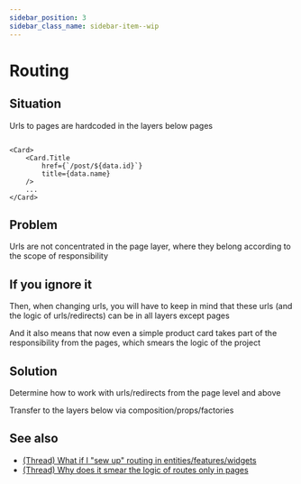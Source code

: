 ```yaml
---
sidebar_position: 3
sidebar_class_name: sidebar-item--wip
---
```



# Routing

<WIP ticket="169" />

## Situation

Urls to pages are hardcoded in the layers below pages

```tsx title=entities/post/card

<Card>
    <Card.Title 
        href={`/post/${data.id}`}
        title={data.name}
    />
    ...
</Card>
```

## Problem

Urls are not concentrated in the page layer, where they belong according to the scope of responsibility

## If you ignore it

Then, when changing urls, you will have to keep in mind that these urls (and the logic of urls/redirects) can be in all layers except pages

And it also means that now even a simple product card takes part of the responsibility from the pages, which smears the logic of the project

## Solution

Determine how to work with urls/redirects from the page level and above

Transfer to the layers below via composition/props/factories

## See also

- [(Thread) What if I "sew up" routing in entities/features/widgets](https://t.me/feature_sliced/4389)
- [(Thread) Why does it smear the logic of routes only in pages](https://t.me/feature_sliced/3756)